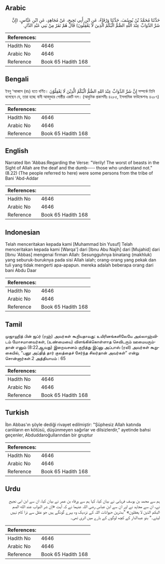 ## Arabic


<div dir="rtl" lang="ar" style={{fontSize:'larger',backgroundColor:'#f8f9fa',padding:20}}>
حَدَّثَنَا مُحَمَّدُ بْنُ يُوسُفَ، حَدَّثَنَا وَرْقَاءُ، عَنِ ابْنِ أَبِي نَجِيحٍ، عَنْ مُجَاهِدٍ، عَنِ ابْنِ عَبَّاسٍ، ‏(‏إِنَّ شَرَّ الدَّوَابِّ عِنْدَ اللَّهِ الصُّمُّ الْبُكْمُ الَّذِينَ لاَ يَعْقِلُونَ‏)‏ قَالَ هُمْ نَفَرٌ مِنْ بَنِي عَبْدِ الدَّارِ‏.‏
</div>
<div style={{backgroundColor:'#f8f9fa',padding:20, marginBottom: 10}}><table> <thead> <tr> <th>References:</th> <th></th> </tr> </thead> <tbody><tr><td>Hadith No</td><td>4646</td></tr><tr><td>Arabic No</td><td>4646</td></tr><tr><td>Reference</td><td>Book 65 Hadith 168</td></tr></tbody></table></div>

## Bengali


<div dir="ltr" lang="bn" style={{fontSize:'larger',backgroundColor:'#f8f9fa',padding:20}}>
ইবনু ‘আব্বাস (রাঃ) হতে বর্ণিত। إِنَّ شَرَّ الدَّوَابِّ عِنْدَ اللهِ الصُّمُّ الْبُكْمُ الَّذِيْنَ لَا يَعْقِلُوْنَ সম্পর্কে তিনি বলেছেন যে, তারা হচ্ছে বানী আবদুদ্দার গোষ্ঠীর একটি দল। (আধুনিক প্রকাশনীঃ ৪২৮৫, ইসলামিক ফাউন্ডেশনঃ ৪২৮৭)
</div>
<div style={{backgroundColor:'#f8f9fa',padding:20, marginBottom: 10}}><table> <thead> <tr> <th>References:</th> <th></th> </tr> </thead> <tbody><tr><td>Hadith No</td><td>4646</td></tr><tr><td>Arabic No</td><td>4646</td></tr><tr><td>Reference</td><td>Book 65 Hadith 168</td></tr></tbody></table></div>

## English


<div dir="ltr" lang="en" style={{fontSize:'larger',backgroundColor:'#f8f9fa',padding:20}}>
Narrated Ibn 'Abbas:Regarding the Verse: "Verily! The worst of beasts in the Sight of Allah are the deaf and the dumb---- those who understand not." (8.22) (The people referred to here) were some persons from the tribe of Bani 'Abd-Addar
</div>
<div style={{backgroundColor:'#f8f9fa',padding:20, marginBottom: 10}}><table> <thead> <tr> <th>References:</th> <th></th> </tr> </thead> <tbody><tr><td>Hadith No</td><td>4646</td></tr><tr><td>Arabic No</td><td>4646</td></tr><tr><td>Reference</td><td>Book 65 Hadith 168</td></tr></tbody></table></div>

## Indonesian


<div dir="ltr" lang="id" style={{fontSize:'larger',backgroundColor:'#f8f9fa',padding:20}}>
Telah menceritakan kepada kami [Muhammad bin Yusuf] Telah menceritakan kepada kami [Warqa'] dari [Ibnu Abu Najih] dari [Mujahid] dari [Ibnu 'Abbas] mengenai firman Allah: Sesungguhnya binatang (makhluk) yang seburuk-buruknya pada sisi Allah ialah; orang-orang yang pekak dan tuli yang tidak mengerti apa-apapun. mereka adalah beberapa orang dari bani Abdu Daar
</div>
<div style={{backgroundColor:'#f8f9fa',padding:20, marginBottom: 10}}><table> <thead> <tr> <th>References:</th> <th></th> </tr> </thead> <tbody><tr><td>Hadith No</td><td>4646</td></tr><tr><td>Arabic No</td><td>4646</td></tr><tr><td>Reference</td><td>Book 65 Hadith 168</td></tr></tbody></table></div>

## Tamil


<div dir="ltr" lang="ta" style={{fontSize:'larger',backgroundColor:'#f8f9fa',padding:20}}>
முஜாஹித் பின் ஜப்ர் (ரஹ்) அவர்கள் கூறியதாவது: உயிரினங்களிலேயே அல்லாஹ்விடம் மோசமானவர்கள், (உண்மையை) விளங்கிக்கொள்ளாத செவிடரும் ஊமையரும்தான் எனும் (8:22ஆவது) இறைவசனம் குறித்து இப்னு அப்பாஸ் (ரலி) அவர்கள் கூறுகையில், “பனூ அப்தித் தார் குலத்தைச் சேர்ந்த சிலர்தான் அவர்கள்” என்று சொன்னார்கள்.2 அத்தியாயம் : 65
</div>
<div style={{backgroundColor:'#f8f9fa',padding:20, marginBottom: 10}}><table> <thead> <tr> <th>References:</th> <th></th> </tr> </thead> <tbody><tr><td>Hadith No</td><td>4646</td></tr><tr><td>Arabic No</td><td>4646</td></tr><tr><td>Reference</td><td>Book 65 Hadith 168</td></tr></tbody></table></div>

## Turkish


<div dir="ltr" lang="tr" style={{fontSize:'larger',backgroundColor:'#f8f9fa',padding:20}}>
İbn Abbas'ın şöyle dediği rivayet edilmiştir: "Şüphesiz Allah katında canlıların en kötüsü, düşünmeyen sağırlar ve dilsizlerdir," ayetinde bahsi geçenler, Abduddaroğullarından bir gruptur
</div>
<div style={{backgroundColor:'#f8f9fa',padding:20, marginBottom: 10}}><table> <thead> <tr> <th>References:</th> <th></th> </tr> </thead> <tbody><tr><td>Hadith No</td><td>4646</td></tr><tr><td>Arabic No</td><td>4646</td></tr><tr><td>Reference</td><td>Book 65 Hadith 168</td></tr></tbody></table></div>

## Urdu


<div dir="rtl" lang="ur" style={{fontSize:'larger',backgroundColor:'#f8f9fa',padding:20}}>
ہم سے محمد بن یوسف فریابی نے بیان کیا، کہا ہم سے ورقاء بن عمر نے بیان کیا، ان سے ابن ابی نجیح نے، ان سے مجاہد نے اور ان سے ابن عباس رضی اللہ عنہما نے کہ آیت «إن شر الدواب عند الله الصم البكم الذين لا يعقلون‏» ”بدترین حیوانات اللہ کے نزدیک وہ بہرے گونگے ہیں جو عقل سے ذرا کام نہیں لیتے۔“ بنو عبدالدار کے کچھ لوگوں کے بارے میں اتری تھی۔
</div>
<div style={{backgroundColor:'#f8f9fa',padding:20, marginBottom: 10}}><table> <thead> <tr> <th>References:</th> <th></th> </tr> </thead> <tbody><tr><td>Hadith No</td><td>4646</td></tr><tr><td>Arabic No</td><td>4646</td></tr><tr><td>Reference</td><td>Book 65 Hadith 168</td></tr></tbody></table></div>